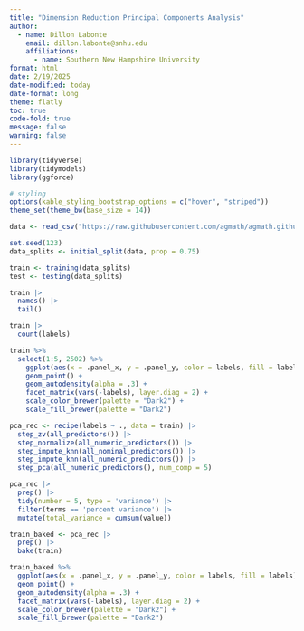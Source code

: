 ```yaml
---
title: "Dimension Reduction Principal Components Analysis"
author:
  - name: Dillon Labonte
    email: dillon.labonte@snhu.edu
    affiliations:
      - name: Southern New Hampshire University
format: html
date: 2/19/2025
date-modified: today
date-format: long
theme: flatly
toc: true
code-fold: true
message: false
warning: false
---
```


```r

library(tidyverse)
library(tidymodels)
library(ggforce)

# styling
options(kable_styling_bootstrap_options = c("hover", "striped"))
theme_set(theme_bw(base_size = 14))

data <- read_csv("https://raw.githubusercontent.com/agmath/agmath.github.io/master/data/classification/cancer_gene_expression_data.csv")

set.seed(123)
data_splits <- initial_split(data, prop = 0.75)

train <- training(data_splits)
test <- testing(data_splits)

```

```r

train |>
  names() |>
  tail()

train |>
  count(labels)

```

```r

train %>%
  select(1:5, 2502) %>%
    ggplot(aes(x = .panel_x, y = .panel_y, color = labels, fill = labels)) +
    geom_point() +
    geom_autodensity(alpha = .3) +
    facet_matrix(vars(-labels), layer.diag = 2) + 
    scale_color_brewer(palette = "Dark2") + 
    scale_fill_brewer(palette = "Dark2")

```

```r

pca_rec <- recipe(labels ~ ., data = train) |>
  step_zv(all_predictors()) |>
  step_normalize(all_numeric_predictors()) |>
  step_impute_knn(all_nominal_predictors()) |>
  step_impute_knn(all_numeric_predictors()) |>
  step_pca(all_numeric_predictors(), num_comp = 5)

pca_rec |>
  prep() |>
  tidy(number = 5, type = 'variance') |>
  filter(terms == 'percent variance') |>
  mutate(total_variance = cumsum(value))

train_baked <- pca_rec |>
  prep() |>
  bake(train)

```

```r

train_baked %>%
  ggplot(aes(x = .panel_x, y = .panel_y, color = labels, fill = labels)) +
  geom_point() +
  geom_autodensity(alpha = .3) +
  facet_matrix(vars(-labels), layer.diag = 2) + 
  scale_color_brewer(palette = "Dark2") + 
  scale_fill_brewer(palette = "Dark2")

```


